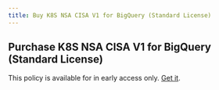 ```yaml
---
title: Buy K8S NSA CISA V1 for BigQuery (Standard License)
---
```


## Purchase K8S NSA CISA V1 for BigQuery (Standard License)

This policy is available for in early access only. [Get it](/contact-policies).
